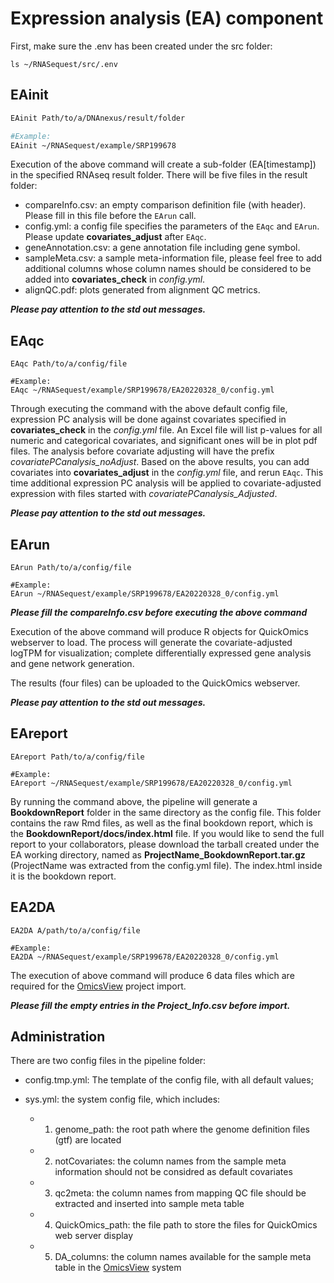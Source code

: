# Expression analysis (EA) component

First, make sure the .env has been created under the src folder:

```
ls ~/RNASequest/src/.env
```

## EAinit

```bash
EAinit Path/to/a/DNAnexus/result/folder

#Example:
EAinit ~/RNASequest/example/SRP199678
```

Execution of the above command will create a sub-folder (EA[timestamp]) in the specified RNAseq result folder.
There will be five files in the result folder:

- compareInfo.csv: an empty comparison definition file (with header). Please fill in this file before the ```EArun``` call.
- config.yml: a config file specifies the parameters of the ```EAqc``` and ```EArun```. Please update **covariates_adjust** after ```EAqc```.
- geneAnnotation.csv: a gene annotation file including gene symbol.
- sampleMeta.csv: a sample meta-information file, please feel free to add additional columns whose column names should be considered to be added into **covariates_check** in *config.yml*.
- alignQC.pdf: plots generated from alignment QC metrics.

**_Please pay attention to the std out messages._**

## EAqc

```
EAqc Path/to/a/config/file

#Example:
EAqc ~/RNASequest/example/SRP199678/EA20220328_0/config.yml
```
Through executing the command with the above default config file, expression PC analysis will be done against covariates specified in **covariates_check** in the *config.yml* file. An Excel file will list p-values for all numeric and categorical covariates, and significant ones will be in plot pdf files. The analysis before covariate adjusting will have the prefix *covariatePCanalysis_noAdjust*. 
Based on the above results, you can add covariates into **covariates_adjust** in the *config.yml* file, and rerun ```EAqc```. This time additional expression PC analysis will be applied to covariate-adjusted expression with files started with *covariatePCanalysis_Adjusted*. 

**_Please pay attention to the std out messages._**

## EArun

```
EArun Path/to/a/config/file

#Example:
EArun ~/RNASequest/example/SRP199678/EA20220328_0/config.yml
```
**_Please fill the compareInfo.csv before executing the above command_**

Execution of the above command will produce R objects for QuickOmics webserver to load. The process will generate the covariate-adjusted logTPM for visualization; complete differentially expressed gene analysis and gene network generation. 

The results (four files) can be uploaded to the QuickOmics webserver.

**_Please pay attention to the std out messages._**

## EAreport

```
EAreport Path/to/a/config/file

#Example:
EAreport ~/RNASequest/example/SRP199678/EA20220328_0/config.yml
```

By running the command above, the pipeline will generate a **BookdownReport** folder in the same directory as the config file. This folder contains the raw Rmd files, as well as the final bookdown report, which is the **BookdownReport/docs/index.html** file. If you would like to send the full report to your collaborators, please download the tarball created under the EA working directory, named as **ProjectName_BookdownReport.tar.gz** (ProjectName was extracted from the config.yml file). The index.html inside it is the bookdown report.

## EA2DA
```
EA2DA A/path/to/a/config/file

#Example:
EA2DA ~/RNASequest/example/SRP199678/EA20220328_0/config.yml
```
The execution of above command will produce 6 data files which are required for the [OmicsView](https://github.com/interactivereport/OmicsView){target="_blank"} project import.

**_Please fill the empty entries in the Project_Info.csv before import._**

## Administration
There are two config files in the pipeline folder:

 - config.tmp.yml: The template of the config file, with all default values;
 
 - sys.yml: the system config file, which includes:
 
    - 1. genome_path: the root path where the genome definition files (gtf) are located
    
    - 2. notCovariates: the column names from the sample meta information should not be considred as default covariates
    
    - 3. qc2meta: the column names from mapping QC file should be extracted and inserted into sample meta table
    
    - 4. QuickOmics_path: the file path to store the files for QuickOmics web server display
    
    - 5. DA_columns: the column names available for the sample meta table in the [OmicsView](https://github.com/interactivereport/OmicsView){target="_blank"} system